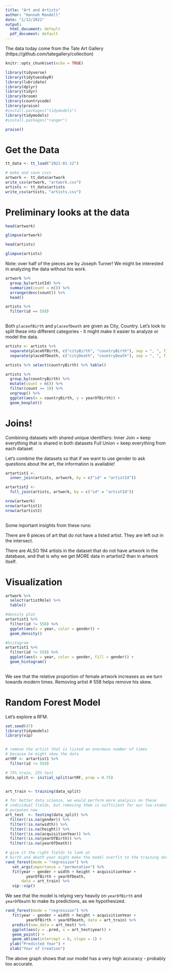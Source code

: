 ```yaml
---
title: "Art and Artists"
author: "Hannah Mandell"
date: "1/12/2021"
output:
  html_document: default
  pdf_document: default
---
```


The data today come from the Tate Art Gallery 
(https://github.com/tategallery/collection)

```r
knitr::opts_chunk$set(echo = TRUE)
```

```r
library(tidyverse)
library(tidytuesdayR)
library(lubridate)
library(dplyr)
library(tidyr)
library(broom)
library(countrycode)
library(praise)
#install.packages("tidymodels")
library(tidymodels)
#install.packages("ranger")
```

```r
praise()
```

# Get the Data
```r
tt_data <- tt_load("2021-01-12")

# make and save csvs
artwork <- tt_data$artwork
write_csv(artwork, "artwork.csv")
artists <- tt_data$artists
write_csv(artists, "artists.csv")

```

# Preliminary looks at the data
```r
head(artwork)
```

```r
glimpse(artwork)
```

```r
head(artists)
```

```r
glimpse(artists)
```

Note: over half of the pieces are by Joseph Turner! We might be interested in analyzing the data without his work. 

```r
artwork %>%
  group_by(artistId) %>%
  summarize(count = n()) %>%
  arrange(desc(count)) %>%
  head()

artists %>%
  filter(id == 558)
  

```

Both `placeofBirth` and `placeofDeath` are given as City, Country. Let's look to split these into different categories - it might make it easier to analyze or model the data. 

```r
artists <- artists %>%
  separate(placeOfBirth, c("cityBirth", "countryBirth"), sep = ", ", fill = "left") %>%
  separate(placeOfDeath, c("cityDeath", "countryDeath"), sep = ", ", fill = "left")

artists %>% select(countryBirth) %>% table()
```

```r
artists %>%
  group_by(countryBirth) %>%
  mutate(count = n()) %>%
  filter(count >= 10) %>%
  ungroup() %>%
  ggplot(aes(x = countryBirth, y = yearOfBirth)) +
  geom_boxplot()

```


# Joins!
Combining datasets with shared unique identifiers:
Inner Join = keep everything that is shared in both datasets
Full Union = keep everything from each dataset

Let's combine the datasets so that if we want to use gender to ask questions about the art, the information is available!

```r
artartist1 <- 
  inner_join(artists, artwork, by = c("id" = "artistId"))

artartist2 <- 
  full_join(artists, artwork, by = c("id" = "artistId"))

nrow(artwork)
nrow(artartist1)
nrow(artartist2)
  
```
Some inportant insights from these runs:

There are 6 pieces of art that do not have a listed artist. They are left out in the intersect. 

There are ALSO 194 artists in the dataset that do not have artwork in the database, and that is why we get MORE data in artartist2 than in artwork itself. 

# Visualization

```r
artwork %>%
  select(artistRole) %>%
  table()

#density plot
artartist1 %>%
  filter(id != 558) %>%
  ggplot(aes(x = year, color = gender)) + 
  geom_density()

#histogram
artartist1 %>%
  filter(id != 558) %>%
  ggplot(aes(x = year, color = gender, fill = gender)) + 
  geom_histogram()
  
```

We see that the relative proportion of female artwork increases as we turn towards modern times. Removing artist # 558 helps remove his skew. 

# Random Forest Model
Let's explore a RFM. 

```r
set.seed(47)
library(tidymodels)
library(vip)


# remove the artist that is listed an enormous number of times 
# because he might skew the data
artRF <- artartist1 %>%
  filter(id != 558)

# 75% train, 25% test
data_split <- initial_split(artRF, prop = 0.75)


art_train <- training(data_split)

# for better data science, we would perform more analysis on these
# individual fields, but removing them is sufficient for our low-stakes 
# purposes now
art_test  <- testing(data_split) %>%
  filter(!is.na(gender)) %>%
  filter(!is.na(width)) %>%
  filter(!is.na(height)) %>%
  filter(!is.na(acquisitionYear)) %>%
  filter(!is.na(yearOfBirth)) %>%
  filter(!is.na(yearOfDeath))

# give it the right fields to look at
# birth and death year might make the model overfit to the training data
rand_forest(mode = "regression") %>% 
   set_args(importance = "permutation") %>%
   fit(year ~ gender + width + height + acquisitionYear +
         yearOfBirth + yearOfDeath, 
       data = art_train) %>% 
   vip::vip() 

```
We see that the model is relying very heavily on `yearOfBirth` and `yearOfDeath` to make its predictions, as we hypothesized. 

```r
rand_forest(mode = "regression") %>% 
   fit(year ~ gender + width + height + acquisitionYear +
         yearOfBirth + yearOfDeath, data = art_train) %>% 
   predict(new_data = art_test) %>%
   ggplot(aes(y = .pred, x = art_test$year)) + 
   geom_point() +
   geom_abline(intercept = 0, slope = 1) +
  ylab("Predicted Year") +
  xlab("Year of Creation")
```
The above graph shows that our model has a very high accuracy - probably too accurate.
